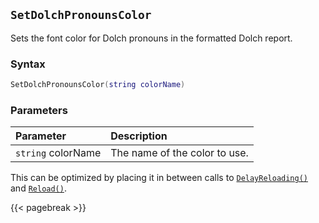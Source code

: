 ## `SetDolchPronounsColor`

Sets the font color for Dolch pronouns in the formatted Dolch report.

### Syntax {-}

``` .lua
SetDolchPronounsColor(string colorName)
```

### Parameters {-}

**Parameter** | **Description**
| :-- | :-- |
| `string` colorName | The name of the color to use. |

::: {.tipsection data-latex=""}
This can be optimized by placing it in between calls to [`DelayReloading()`](#standard-delayreloading) and [`Reload()`](#standard-reload).
:::

{{< pagebreak >}}